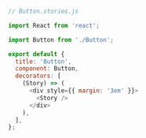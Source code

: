 ```js
// Button.stories.js

import React from 'react';

import Button from './Button';

export default {
  title: 'Button',
  component: Button,
  decorators: [
    (Story) => (
      <div style={{ margin: '3em' }}>
        <Story />
      </div>
    ),
  ],
};
```